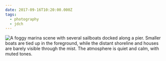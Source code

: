 ```yaml
---
date: 2017-09-16T10:20:00.000Z
tags:
  - photography
  - jdch
---
```

![A foggy marina scene with several sailboats docked along a pier. Smaller boats are tied up in the foreground, while the distant shoreline and houses are barely visible through the mist. The atmosphere is quiet and calm, with muted tones.](../../assets/photos/20170916-IMG_4380.jpg)
